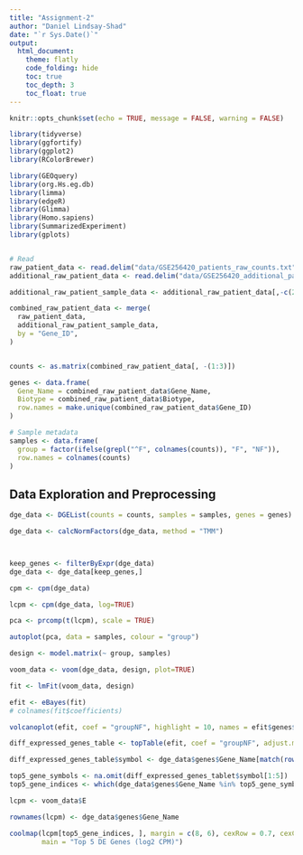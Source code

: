 ```yaml
---
title: "Assignment-2"
author: "Daniel Lindsay-Shad"
date: "`r Sys.Date()`"
output:
  html_document:
    theme: flatly
    code_folding: hide
    toc: true
    toc_depth: 3
    toc_float: true
---
```


```r
knitr::opts_chunk$set(echo = TRUE, message = FALSE, warning = FALSE)
```

```r
library(tidyverse)
library(ggfortify)
library(ggplot2)
library(RColorBrewer)

library(GEOquery)
library(org.Hs.eg.db)
library(limma)
library(edgeR)
library(Glimma)
library(Homo.sapiens)
library(SummarizedExperiment)
library(gplots)


# Read 
raw_patient_data <- read.delim("data/GSE256420_patients_raw_counts.txt", check.names = FALSE)
additional_raw_patient_data <- read.delim("data/GSE256420_additional_patients_raw_counts.txt", check.names = FALSE)

additional_raw_patient_sample_data <- additional_raw_patient_data[,-c(2:3)]

combined_raw_patient_data <- merge(
  raw_patient_data,
  additional_raw_patient_sample_data,
  by = "Gene_ID",
)


counts <- as.matrix(combined_raw_patient_data[, -(1:3)])

genes <- data.frame(
  Gene_Name = combined_raw_patient_data$Gene_Name,
  Biotype = combined_raw_patient_data$Biotype,
  row.names = make.unique(combined_raw_patient_data$Gene_ID)
)

# Sample metadata 
samples <- data.frame(
  group = factor(ifelse(grepl("^F", colnames(counts)), "F", "NF")),
  row.names = colnames(counts)
)
```


## Data Exploration and Preprocessing
```r

dge_data <- DGEList(counts = counts, samples = samples, genes = genes)

dge_data <- calcNormFactors(dge_data, method = "TMM")



keep_genes <- filterByExpr(dge_data)
dge_data <- dge_data[keep_genes,]

cpm <- cpm(dge_data)

lcpm <- cpm(dge_data, log=TRUE)

pca <- prcomp(t(lcpm), scale = TRUE)

autoplot(pca, data = samples, colour = "group")
```

```r

design <- model.matrix(~ group, samples)

voom_data <- voom(dge_data, design, plot=TRUE)

fit <- lmFit(voom_data, design)

efit <- eBayes(fit)
# colnames(fit$coefficients)

volcanoplot(efit, coef = "groupNF", highlight = 10, names = efit$genes$Gene_Name)
```

```r
diff_expressed_genes_table <- topTable(efit, coef = "groupNF", adjust.method = "fdr", p.value = 0.05, number = Inf)

diff_expressed_genes_table$symbol <- dge_data$genes$Gene_Name[match(rownames(diff_expressed_genes_table), rownames(dge_data))]

top5_gene_symbols <- na.omit(diff_expressed_genes_tablet$symbol[1:5])  # Remove any NA symbols
top5_gene_indices <- which(dge_data$genes$Gene_Name %in% top5_gene_symbols)

lcpm <- voom_data$E

rownames(lcpm) <- dge_data$genes$Gene_Name

coolmap(lcpm[top5_gene_indices, ], margin = c(8, 6), cexRow = 0.7, cexCol = 0.7,
        main = "Top 5 DE Genes (log2 CPM)")

```
